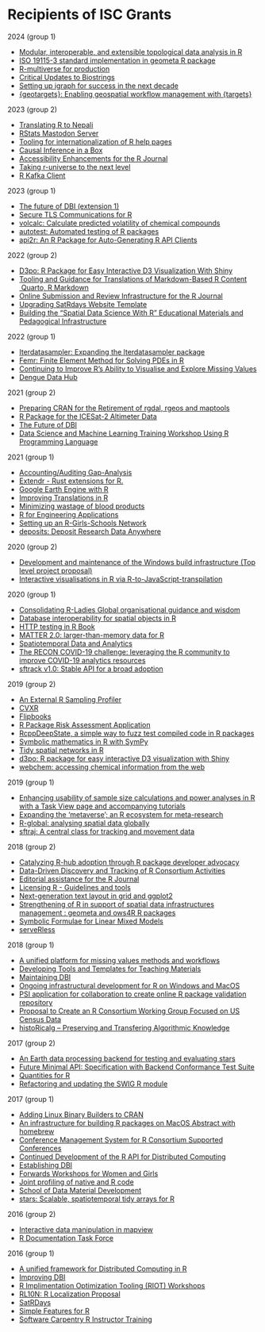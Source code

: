 # Recipients of ISC Grants

2024 (group 1)

- [Modular, interoperable, and extensible topological data analysis in R](2024-group-1.html#modular-interoperable-and-extensible-topological-data-analysis-in-r)
- [ISO 19115-3 standard implementation in geometa R package](2024-group-1.html#iso-19115-3-standard-implementation-in-geometa-r-package)
- [R-multiverse for production](2024-group-1.html#r-multiverse-for-production)
- [Critical Updates to Biostrings](2024-group-1.html#critical-updates-to-biostrings)
- [Setting up igraph for success in the next decade](2024-group-1.html#setting-up-igraph-for-success-in-the-next-decade)
- [{geotargets}: Enabling geospatial workflow management with {targets}](2024-group-1.html#geotargets-enabling-geospatial-workflow-management-with-targets)


2023 (group 2)

* [Translating R to Nepali](2023-group-2.html#translating-r-to-nepali)
* [RStats Mastodon Server](2023-group-2.html#rstats-mastodon-server)
* [Tooling for internationalization of R help pages](2023-group-2.html#tooling-for-internationalization-of-r-help-pages)
* [Causal Inference in a Box](2023-group-2.html#causal-inference-in-a-box)
* [Accessibility Enhancements for the R Journal](2023-group-2.html#accessibility-enhancements-for-the-r-journal)
* [Taking r-universe to the next level](2023-group-2.html#taking-r-universe-to-the-next-level)
* [R Kafka Client](2023-group-2.html#r-kafka-client)

2023 (group 1)

* [The future of DBI (extension 1)](2023-group-1.html#the-future-of-dbi-extension-1)
* [Secure TLS Communications for R](2023-group-1.html#secure-tls-communications-for-r)
* [volcalc: Calculate predicted volatility of chemical compounds](2023-group-1.html#volcalc-calculate-predicted-volatility-of-chemical-compounds)
* [autotest: Automated testing of R packages](2023-group-1.html#autotest-automated-testing-of-r-packages)
* [api2r: An R Package for Auto-Generating R API Clients](2023-group-1.html#api2r-an-r-package-for-auto-generating-r-api-clients)

2022 (group 2)

* [D3po: R Package for Easy Interactive D3 Visualization With Shiny](2022-group-2.html#d3po-r-package-for-easy-interactive-d3-visualization-with-shiny)
* [Tooling and Guidance for Translations of Markdown-Based R Content \ Quarto, R Markdown](2022-group-2.html#tooling-and-guidance-for-translations-of-markdown-based-r-content-quarto-r-markdown)
* [Online Submission and Review Infrastructure for the R Journal](2022-group-2.html#online-submission-and-review-infrastructure-for-the-r-journal)
* [Upgrading SatRdays Website Template](2022-group-2.html#upgrading-satrdays-website-template)
* [Building the “Spatial Data Science With R” Educational Materials and Pedagogical Infrastructure](2022-group-2.html#building-the-spatial-data-science-with-r-educational-materials-and-pedagogical-infrastructure)

2022 (group 1)

* [Iterdatasampler: Expanding the lterdatasampler package](2022-group-1.html#iterdatasampler-expanding-the-lterdatasampler-package)
* [Femr: Finite Element Method for Solving PDEs in R](2022-group-1.html#femr-finite-element-method-for-solving-pdes-in-r)
* [Continuing to Improve R’s Ability to Visualise and Explore Missing Values](2022-group-1.html#continuing-to-improve-rs-ability-to-visualise-and-explore-missing-values)
* [Dengue Data Hub](2022-group-1.html#dengue-data-hub)

2021 (group 2)

* [Preparing CRAN for the Retirement of rgdal, rgeos and maptools](2021-group-2.html#preparing-cran-for-the-retirement-of-rgdal-rgeos-and-maptools)
* [R Package for the ICESat-2 Altimeter Data](2021-group-2.html#r-package-for-the-icesat-2-altimeter-data)
* [The Future of DBI](2021-group-2.html#the-future-of-dbi)
* [Data Science and Machine Learning Training Workshop Using R Programming Language](2021-group-2.html#data-science-and-machine-learning-training-workshop-using-r-programming-language)

2021 (group 1)

* [Accounting/Auditing Gap-Analysis](2021-group-1.html#accountingauditing-gap-analysis)
* [Extendr - Rust extensions for R.](2021-group-1.html#extendr---rust-extensions-for-r.)
* [Google Earth Engine with R](2021-group-1.html#google-earth-engine-with-r)
* [Improving Translations in R](2021-group-1.html#improving-translations-in-r)
* [Minimizing wastage of blood products](2021-group-1.html#minimizing-wastage-of-blood-products)
* [R for Engineering Applications](2021-group-1.html#r-for-engineering-applications)
* [Setting up an R-Girls-Schools Network](2021-group-1.html#setting-up-an-r-girls-schools-network)
* [deposits: Deposit Research Data Anywhere](2021-group-1.html#deposits-deposit-research-data-anywhere)

2020 (group 2)



* [Development and maintenance of the Windows build infrastructure (Top level project proposal)](2020-group-2.html#development-and-maintenance-of-the-windows-build-infrastructure-top-level-project-proposal)
* [Interactive visualisations in R via R-to-JavaScript-transpilation](2020-group-2.html#interactive-visualisations-in-r-via-r-to-javascript-transpilation)

2020 (group 1)



* [Consolidating R-Ladies Global organisational guidance and wisdom](2020-group-1.html#consolidating-r-ladies-global-organisational-guidance-and-wisdom)
* [Database interoperability for spatial objects in R](2020-group-1.html#database-interoperability-for-spatial-objects-in-r)
* [HTTP testing in R Book](2020-group-1.html#http-testing-in-r-book)
* [MATTER 2.0: larger-than-memory data for R](2020-group-1.html#matter-2.0-larger-than-memory-data-for-r)
* [Spatiotemporal Data and Analytics](2020-group-1.html#spatiotemporal-data-and-analytics)
* [The RECON COVID-19 challenge: leveraging the R community to improve COVID-19 analytics resources](2020-group-1.html#the-recon-covid-19-challenge-leveraging-the-r-community-to-improve-covid-19-analytics-resources)
* [sftrack v1.0: Stable API for a broad adoption](2020-group-1.html#sftrack-v1.0-stable-api-for-a-broad-adoption)

2019 (group 2)



* [An External R Sampling Profiler](2019-group-2.html#an-external-r-sampling-profiler)
* [CVXR](2019-group-2.html#cvxr)
* [Flipbooks](2019-group-2.html#flipbooks)
* [R Package Risk Assessment Application](2019-group-2.html#r-package-risk-assessment-application)
* [RcppDeepState, a simple way to fuzz test compiled code in R packages](2019-group-2.html#rcppdeepstate-a-simple-way-to-fuzz-test-compiled-code-in-r-packages)
* [Symbolic mathematics in R with SymPy](2019-group-2.html#symbolic-mathematics-in-r-with-sympy)
* [Tidy spatial networks in R](2019-group-2.html#tidy-spatial-networks-in-r)
* [d3po: R package for easy interactive D3 visualization with Shiny](2019-group-2.html#d3po-r-package-for-easy-interactive-d3-visualization-with-shiny)
* [webchem: accessing chemical information from the web](2019-group-2.html#webchem-accessing-chemical-information-from-the-web)

2019 (group 1)



* [Enhancing usability of sample size calculations and power analyses in R with a Task View page and accompanying tutorials](2019-group-1.html#enhancing-usability-of-sample-size-calculations-and-power-analyses-in-r-with-a-task-view-page-and-accompanying-tutorials)
* [Expanding the ‘metaverse'; an R ecosystem for meta-research](2019-group-1.html#expanding-the-metaverse-an-r-ecosystem-for-meta-research)
* [R-global: analysing spatial data globally](2019-group-1.html#r-global-analysing-spatial-data-globally)
* [sftraj: A central class for tracking and movement data](2019-group-1.html#sftraj-a-central-class-for-tracking-and-movement-data)

2018 (group 2)



* [Catalyzing R-hub adoption through R package developer advocacy](https://www.r-consortium.org/projects/awarded-projects/2018-group-2#catalyzing+r-hub+adoption+through+r+package+developer+advocacy)
* [Data-Driven Discovery and Tracking of R Consortium Activities](https://www.r-consortium.org/projects/awarded-projects/2018-group-2#data-driven+discovery+and+tracking+of+r+consortium+activities)
* [Editorial assistance for the R Journal](https://www.r-consortium.org/projects/awarded-projects/2018-group-2#editorial+assistance+for+the+r+journal)
* [Licensing R - Guidelines and tools](https://www.r-consortium.org/projects/awarded-projects/2018-group-2#licensing+r+-+guidelines+and+tools)
* [Next-generation text layout in grid and ggplot2](https://www.r-consortium.org/projects/awarded-projects/2018-group-2#next-generation+text+layout+in+grid+and+ggplot2)
* [Strengthening of R in support of spatial data infrastructures management : geometa and ows4R R packages](https://www.r-consortium.org/projects/awarded-projects/2018-group-2#strengthening+of+r+in+support+of+spatial+data+infrastructures+management+:+geometa+and+ows4r+r+packages)
* [Symbolic Formulae for Linear Mixed Models](https://www.r-consortium.org/projects/awarded-projects/2018-group-2#symbolic+formulae+for+linear+mixed+models)
* [serveRless](https://www.r-consortium.org/projects/awarded-projects/2018-group-2#serverless)

2018 (group 1)



* [A unified platform for missing values methods and workflows](https://www.r-consortium.org/projects/awarded-projects/2018-group-1#a+unified+platform+for+missing+values+methods+and+workflows)
* [Developing Tools and Templates for Teaching Materials](https://www.r-consortium.org/projects/awarded-projects/2018-group-1#developing+tools+and+templates+for+teaching+materials)
* [Maintaining DBI](https://www.r-consortium.org/projects/awarded-projects/2018-group-1#maintaining+dbi)
* [Ongoing infrastructural development for R on Windows and MacOS](https://www.r-consortium.org/projects/awarded-projects/2018-group-1#ongoing+infrastructural+development+for+r+on+windows+and+macos)
* [PSI application for collaboration to create online R package validation repository](https://www.r-consortium.org/projects/awarded-projects/2018-group-1#psi+application+for+collaboration+to+create+online+r+package+validation+repository)
* [Proposal to Create an R Consortium Working Group Focused on US Census Data](https://www.r-consortium.org/projects/awarded-projects/2018-group-1#proposal+to+create+an+r+consortium+working+group+focused+on+us+census+data)
* [histoRicalg -- Preserving and Transfering Algorithmic Knowledge](https://www.r-consortium.org/projects/awarded-projects/2018-group-1#historicalg+--+preserving+and+transfering+algorithmic+knowledge)

2017 (group 2)



* [An Earth data processing backend for testing and evaluating stars](https://www.r-consortium.org/projects/awarded-projects/2017-group-2#an+earth+data+processing+backend+for+testing+and+evaluating+stars)
* [Future Minimal API: Specification with Backend Conformance Test Suite](https://www.r-consortium.org/projects/awarded-projects/2017-group-2#future+minimal+api:+specification+with+backend+conformance+test+suite)
* [Quantities for R](https://www.r-consortium.org/projects/awarded-projects/2017-group-2#quantities+for+r)
* [Refactoring and updating the SWIG R module](https://www.r-consortium.org/projects/awarded-projects/2017-group-2#refactoring+and+updating+the+swig+r+module)

2017 (group 1)



* [Adding Linux Binary Builders to CRAN](https://www.r-consortium.org/projects/awarded-projects/2017-group-1#adding+linux+binary+builders+to+cran)
* [An infrastructure for building R packages on MacOS Abstract with homebrew](https://www.r-consortium.org/projects/awarded-projects/2017-group-1#an+infrastructure+for+building+r+packages+on+macos+abstract+with+homebrew)
* [Conference Management System for R Consortium Supported Conferences](https://www.r-consortium.org/projects/awarded-projects/2017-group-1#conference+management+system+for+r+consortium+supported+conferences)
* [Continued Development of the R API for Distributed Computing](https://www.r-consortium.org/projects/awarded-projects/2017-group-1#continued+development+of+the+r+api+for+distributed+computing)
* [Establishing DBI](https://www.r-consortium.org/projects/awarded-projects/2017-group-1#establishing+dbi)
* [Forwards Workshops for Women and Girls](https://www.r-consortium.org/projects/awarded-projects/2017-group-1#forwards+workshops+for+women+and+girls)
* [Joint profiling of native and R code](https://www.r-consortium.org/projects/awarded-projects/2017-group-1#joint+profiling+of+native+and+r+code)
* [School of Data Material Development](https://www.r-consortium.org/projects/awarded-projects/2017-group-1#school+of+data+material+development)
* [stars: Scalable, spatiotemporal tidy arrays for R](https://www.r-consortium.org/projects/awarded-projects/2017-group-1#stars:+scalable,+spatiotemporal+tidy+arrays+for+r)

2016 (group 2)



* [Interactive data manipulation in mapview](https://www.r-consortium.org/projects/awarded-projects/2016-group-2#interactive+data+manipulation+in+mapview)
* [R Documentation Task Force](https://www.r-consortium.org/projects/awarded-projects/2016-group-2#r+documentation+task+force)

2016 (group 1)



* [A unified framework for Distributed Computing in R](https://www.r-consortium.org/projects/awarded-projects/2016-group-1#a+unified+framework+for+distributed+computing+in+r)
* [Improving DBI](https://www.r-consortium.org/projects/awarded-projects/2016-group-1#improving+dbi)
* [R Implimentation Optimization Tooling (RIOT) Workshops](https://www.r-consortium.org/projects/awarded-projects/2016-group-1#r+implimentation+optimization+tooling+(riot)+workshops)
* [RL10N: R Localization Proposal](https://www.r-consortium.org/projects/awarded-projects/2016-group-1#rl10n:+r+localization+proposal)
* [SatRDays](https://www.r-consortium.org/projects/awarded-projects/2016-group-1#satrdays)
* [Simple Features for R](https://www.r-consortium.org/projects/awarded-projects/2016-group-1#simple+features+for+r)
* [Software Carpentry R Instructor Training](https://www.r-consortium.org/projects/awarded-projects/2016-group-1#software+carpentry+r+instructor+training)


